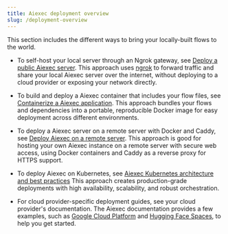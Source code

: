 ```yaml
---
title: Aiexec deployment overview
slug: /deployment-overview
---
```



This section includes the different ways to bring your locally-built flows to the world.

* To self-host your local server through an Ngrok gateway, see [Deploy a public Aiexec server](/deployment-public-server).
This approach uses [ngrok](https://ngrok.com/docs/getting-started/) to forward traffic and share your local Aiexec server over the internet, without deploying to a cloud provider or exposing your network directly.

* To build and deploy a Aiexec container that includes your flow files, see [Containerize a Aiexec application](develop-application).
This approach bundles your flows and dependencies into a portable, reproducible Docker image for easy deployment across different environments.

* To deploy a Aiexec server on a remote server with Docker and Caddy, see [Deploy Aiexec on a remote server](/deployment-caddyfile).
This approach is good for hosting your own Aiexec instance on a remote server with secure web access, using Docker containers and Caddy as a reverse proxy for HTTPS support.

* To deploy Aiexec on Kubernetes, see [Aiexec Kubernetes architecture and best practices](/deployment-prod-best-practices)
This approach creates production-grade deployments with high availability, scalability, and robust orchestration.

* For cloud provider-specific deployment guides, see your cloud provider's documentation.
The Aiexec documentation provides a few examples, such as [Google Cloud Platform](/deployment-gcp) and [Hugging Face Spaces](/deployment-hugging-face-spaces), to help you get started.